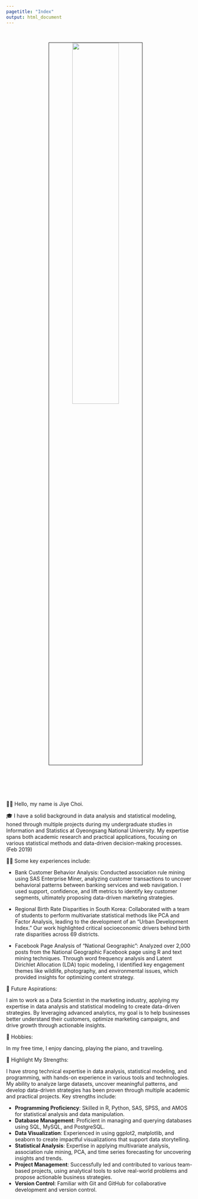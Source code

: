 ```yaml
---
pagetitle: "Index"
output: html_document
---
```


<link rel="stylesheet" href="styles.css" type="text/css">
<link rel="stylesheet" href="site_libs/academicons-1.9.1/css/academicons.min.css"/>

<br>

<p align="center">
<img src="images/jiye_profile.jpg" style="width:50%; border:0.5px solid; margin-right: 20px" align="center">
</p>
<br>


<br><br><br>
👋🏽 Hello, my name is Jiye Choi. 

🎓 I have a solid background in data analysis and statistical modeling, honed through multiple projects during my undergraduate studies in Information and Statistics at Gyeongsang National University. My expertise spans both academic research and practical applications, focusing on various statistical methods and data-driven decision-making processes. (Feb 2019)

👩‍💻 Some key experiences include:

- Bank Customer Behavior Analysis: Conducted association rule mining using SAS Enterprise Miner, analyzing customer transactions to uncover behavioral patterns between banking services and web navigation. I used support, confidence, and lift metrics to identify key customer segments, ultimately proposing data-driven marketing strategies.

- Regional Birth Rate Disparities in South Korea: Collaborated with a team of students to perform multivariate statistical methods like PCA and Factor Analysis, leading to the development of an "Urban Development Index." Our work highlighted critical socioeconomic drivers behind birth rate disparities across 69 districts.

- Facebook Page Analysis of "National Geographic": Analyzed over 2,000 posts from the National Geographic Facebook page using R and text mining techniques. Through word frequency analysis and Latent Dirichlet Allocation (LDA) topic modeling, I identified key engagement themes like wildlife, photography, and environmental issues, which provided insights for optimizing content strategy.


💼 Future Aspirations:

I aim to work as a Data Scientist in the marketing industry, applying my expertise in data analysis and statistical modeling to create data-driven strategies. By leveraging advanced analytics, my goal is to help businesses better understand their customers, optimize marketing campaigns, and drive growth through actionable insights.

🎨 Hobbies:

In my free time, I enjoy dancing, playing the piano, and traveling. 

💪 Highlight My Strengths:

I have strong technical expertise in data analysis, statistical modeling, and programming, with hands-on experience in various tools and technologies. My ability to analyze large datasets, uncover meaningful patterns, and develop data-driven strategies has been proven through multiple academic and practical projects. Key strengths include:

- **Programming Proficiency**: Skilled in R, Python, SAS, SPSS, and AMOS for statistical analysis and data manipulation.
- **Database Management**: Proficient in managing and querying databases using SQL, MySQL, and PostgreSQL.
- **Data Visualization**: Experienced in using ggplot2, matplotlib, and seaborn to create impactful visualizations that support data storytelling.
- **Statistical Analysis**: Expertise in applying multivariate analysis, association rule mining, PCA, and time series forecasting for uncovering insights and trends.
- **Project Management**: Successfully led and contributed to various team-based projects, using analytical tools to solve real-world problems and propose actionable business strategies.
- **Version Control**: Familiar with Git and GitHub for collaborative development and version control.
